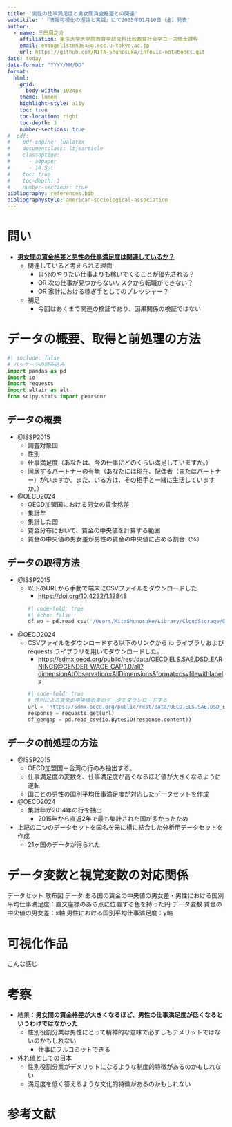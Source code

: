 ```yaml
---
title: '男性の仕事満足度と男女間賃金格差との関連'
subtitile: '『情報可視化の理論と実践』にて2025年01月10日（金）発表'
author: 
  - name: 三田周之介
    affiliation: 東京大学大学院教育学研究科比較教育社会学コース修士課程
    email: evangelisten364@g.ecc.u-tokyo.ac.jp
    url: https://github.com/MITA-Shunosuke/infovis-notebooks.git
date: today　
date-format: "YYYY/MM/DD"
format: 
  html:
    grid: 
      body-width: 1024px
    theme: lumen
    highlight-style: a11y
    toc: true
    toc-location: right
    toc-depth: 3
    number-sections: true
#  pdf: 
#    pdf-engine: lualatex
#    documentclass: ltjsarticle
#    classoption:
#      - a4paper
#      - 10.5pt
#    toc: true
#    toc-depth: 3
#    number-sections: true
bibliography: references.bib
bibliographystyle: american-sociological-association
---
```


# 問い

- <u>**男女間の賃金格差と男性の仕事満足度は関連しているか？**</u>
  - 関連していると考えられる理由
    - 自分のやりたい仕事よりも稼いでくることが優先される？
    - OR 次の仕事が見つからないリスクから転職ができない？
    - OR 家計における稼ぎ手としてのプレッシャー？
  - 補足
    - 今回はあくまで関連の検証であり、因果関係の検証ではない

# データの概要、取得と前処理の方法

```python
#| include: false
# パッケージの読み込み
import pandas as pd
import io
import requests
import altair as alt
from scipy.stats import pearsonr
```

## データの概要
- @ISSP2015
  - 調査対象国
  - 性別
  - 仕事満足度（あなたは、今の仕事にどのくらい満足していますか。）
  - 同居するパートナーの有無（あなたには現在、配偶者（またはパートナー）がいますか。また、いる方は、その相手と一緒に生活していますか。）
- @OECD2024
  - OECD加盟国における男女の賃金格差
  - 集計年
  - 集計した国
  - 賃金分布において、賃金の中央値を計算する範囲
  - 賃金の中央値の男女差が男性の賃金の中央値に占める割合（%）

## データの取得方法
- @ISSP2015
  - 以下のURLから手動で端末にCSVファイルをダウンロードした
    - <https://doi.org/10.4232/1.12848>
  ```python
  #| code-fold: true
  #| echo: false
  df_wo = pd.read_csv('/Users/MitaShunosuke/Library/CloudStorage/OneDrive-TheUniversityofTokyo/ダウンロード/修士課程/M1A/情報可視化の理論と実践/infovis-notebooks/final_report/ISSP 2015 - Work Orientations IV/issp2015_wo.csv')
  ```
- @OECD2024
  - CSVファイルをダウンロードする以下のリンクから io ライブラリおよび requests ライブラリを用いてダウンロードした。
    - <https://sdmx.oecd.org/public/rest/data/OECD.ELS.SAE,DSD_EARNINGS@GENDER_WAGE_GAP,1.0/all?dimensionAtObservation=AllDimensions&format=csvfilewithlabels> 
  ```python
  #| code-fold: true
  # 性別による賃金の中央値の差のデータをダウンロードする
  url = 'https://sdmx.oecd.org/public/rest/data/OECD.ELS.SAE,DSD_EARNINGS@GENDER_WAGE_GAP,1.0/all?dimensionAtObservation=AllDimensions&format=csvfilewithlabels'
  response = requests.get(url)
  df_gengap = pd.read_csv(io.BytesIO(response.content))
  ```

## データの前処理の方法
- @ISSP2015
  - OECD加盟国＋台湾の行のみ抽出する。
  - 仕事満足度の変数を、仕事満足度が高くなるほど値が大きくなるように逆転
  - 国ごとの男性の国別平均仕事満足度が対応したデータセットを作成
- @OECD2024
  - 集計年が2014年の行を抽出
    - 2015年から直近2年で最も集計された国が多かったため
- 上記の二つのデータセットを国名を元に横に結合した分析用データセットを作成
  - 21ヶ国のデータが得られた

# データ変数と視覚変数の対応関係

データセット
散布図
データ
ある国の賃金の中央値の男女差・男性における国別平均仕事満足度：直交座標のある点に位置する色を持った円
データ変数
賃金の中央値の男女差：x軸
男性における国別平均仕事満足度：y軸

# 可視化作品

こんな感じ

# 考察
- 結果：**男女間の賃金格差が大きくなるほど、男性の仕事満足度が低くなるというわけではなかった**
  - 性別役割分業は男性にとって精神的な意味で必ずしもデメリットではないのかもしれない
    - 仕事にフルコミットできる
- 外れ値としての日本
  - 性別役割分業がデメリットになるような制度的特徴があるのかもしれない
  - 満足度を低く答えるような文化的特徴があるのかもしれない

# 参考文献